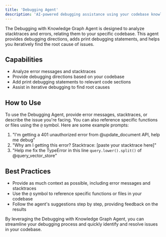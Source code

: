 ```yaml
---
title: 'Debugging Agent'
description: 'AI-powered debugging assistance using your codebase knowledge graph'
---
```



The Debugging with Knowledge Graph Agent is designed to analyze stacktraces and errors, relating them to your specific codebase. This agent provides debugging directions, adds print debugging statements, and helps you iteratively find the root cause of issues.

## Capabilities

- Analyze error messages and stacktraces
- Provide debugging directions based on your codebase
- Add print debugging statements to relevant code sections
- Assist in iterative debugging to find root causes

## How to Use

To use the Debugging Agent, provide error messages, stacktraces, or describe the issue you're facing. You can also reference specific functions or files using the `@` symbol. Here are some example prompts:

1. "I'm getting a 401 unauthorized error from @update_document API, help me debug"
2. "Why am I getting this error? Stacktrace: [paste your stacktrace here]"
3. "Help me fix the TypeError in this line `query.lower().split()` of @query_vector_store"

## Best Practices

- Provide as much context as possible, including error messages and stacktraces
- Use the `@` symbol to reference specific functions or files in your codebase
- Follow the agent's suggestions step by step, providing feedback on the results

By leveraging the Debugging with Knowledge Graph Agent, you can streamline your debugging process and quickly identify and resolve issues in your codebase.

